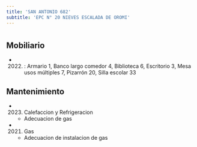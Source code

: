 ```yaml
---
title: 'SAN ANTONIO 682'
subtitle: 'EPC N° 20 NIEVES ESCALADA DE OROMI'
---
```


#


## Mobiliario

*  (2022) : Armario 1, Banco largo comedor 4, Biblioteca 6, Escritorio 3, Mesa usos múltiples 7, Pizarrón 20, Silla escolar 33 





## Mantenimiento

*  (2023) Calefaccion y Refrigeracion 
    + Adecuacion de gas

*  (2021) Gas 
    + Adecuacion de instalacion de gas



